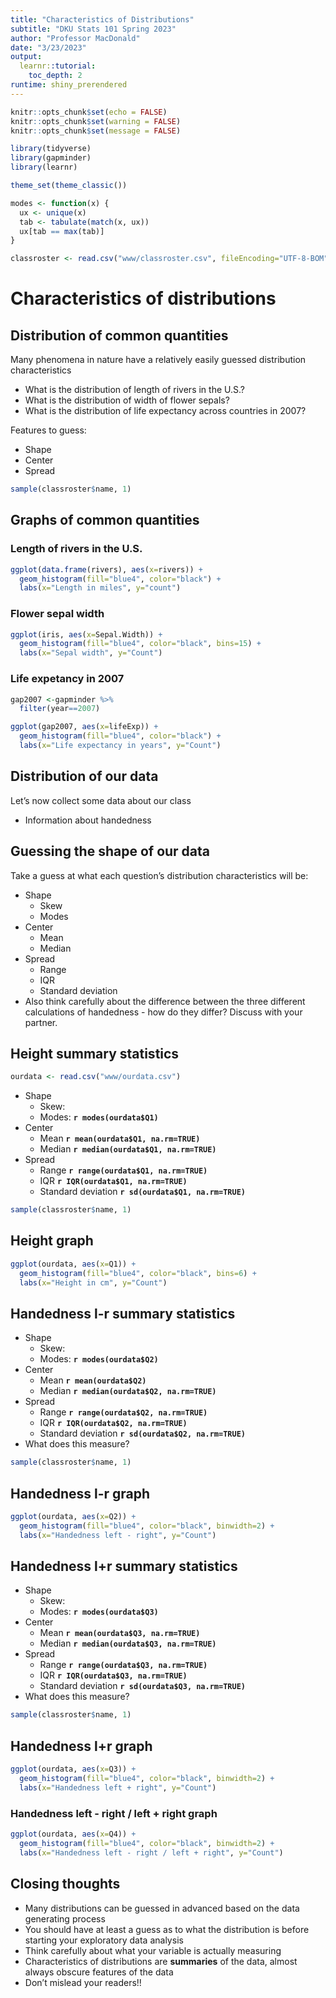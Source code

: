 ```yaml
---
title: "Characteristics of Distributions"
subtitle: "DKU Stats 101 Spring 2023"
author: "Professor MacDonald"
date: "3/23/2023"
output: 
  learnr::tutorial:
    toc_depth: 2
runtime: shiny_prerendered
---
```



```r
knitr::opts_chunk$set(echo = FALSE)
knitr::opts_chunk$set(warning = FALSE)
knitr::opts_chunk$set(message = FALSE)

library(tidyverse)
library(gapminder)
library(learnr)

theme_set(theme_classic())

modes <- function(x) {
  ux <- unique(x)
  tab <- tabulate(match(x, ux))
  ux[tab == max(tab)]
}

classroster <- read.csv("www/classroster.csv", fileEncoding="UTF-8-BOM")
```

# Characteristics of distributions

## Distribution of common quantities

Many phenomena in nature have a relatively easily guessed distribution characteristics

-   What is the distribution of length of rivers in the U.S.?
-   What is the distribution of width of flower sepals?
-   What is the distribution of life expectancy across countries in 2007?

Features to guess:

-   Shape
-   Center
-   Spread

```r
sample(classroster$name, 1)
```

## Graphs of common quantities

### Length of rivers in the U.S.

```r
ggplot(data.frame(rivers), aes(x=rivers)) + 
  geom_histogram(fill="blue4", color="black") +
  labs(x="Length in miles", y="count")
```

### Flower sepal width

```r
ggplot(iris, aes(x=Sepal.Width)) + 
  geom_histogram(fill="blue4", color="black", bins=15) +
  labs(x="Sepal width", y="Count")
```

### Life expetancy in 2007

```r
gap2007 <-gapminder %>%
  filter(year==2007)

ggplot(gap2007, aes(x=lifeExp)) + 
  geom_histogram(fill="blue4", color="black") +
  labs(x="Life expectancy in years", y="Count")
```

## Distribution of our data

Let's now collect some data about our class

-   Information about handedness

## Guessing the shape of our data

Take a guess at what each question's distribution characteristics will be:

-   Shape
    -   Skew
    -   Modes
-   Center
    -   Mean
    -   Median
-   Spread
    -   Range
    -   IQR
    -   Standard deviation
-   Also think carefully about the difference between the three different calculations of handedness - how do they differ? Discuss with your partner.

## Height summary statistics

```r
ourdata <- read.csv("www/ourdata.csv")
```

-   Shape
    -   Skew:\
    -   Modes: **`r modes(ourdata$Q1)`**
-   Center
    -   Mean **`r mean(ourdata$Q1, na.rm=TRUE)`**
    -   Median **`r median(ourdata$Q1, na.rm=TRUE)`**
-   Spread
    -   Range **`r range(ourdata$Q1, na.rm=TRUE)`**
    -   IQR **`r IQR(ourdata$Q1, na.rm=TRUE)`**
    -   Standard deviation **`r sd(ourdata$Q1, na.rm=TRUE)`**

```r
sample(classroster$name, 1)
```

## Height graph

```r
ggplot(ourdata, aes(x=Q1)) +
  geom_histogram(fill="blue4", color="black", bins=6) + 
  labs(x="Height in cm", y="Count")
```

## Handedness l-r summary statistics

-   Shape
    -   Skew:
    -   Modes: **`r modes(ourdata$Q2)`**
-   Center
    -   Mean **`r mean(ourdata$Q2)`**
    -   Median **`r median(ourdata$Q2, na.rm=TRUE)`**
-   Spread
    -   Range **`r range(ourdata$Q2, na.rm=TRUE)`**
    -   IQR **`r IQR(ourdata$Q2, na.rm=TRUE)`**
    -   Standard deviation **`r sd(ourdata$Q2, na.rm=TRUE)`**
-   What does this measure?

```r
sample(classroster$name, 1)
```

## Handedness l-r graph

```r
ggplot(ourdata, aes(x=Q2)) +
  geom_histogram(fill="blue4", color="black", binwidth=2) + 
  labs(x="Handedness left - right", y="Count")
```

## Handedness l+r summary statistics

-   Shape
    -   Skew:
    -   Modes: **`r modes(ourdata$Q3)`**
-   Center
    -   Mean **`r mean(ourdata$Q3, na.rm=TRUE)`**
    -   Median **`r median(ourdata$Q3, na.rm=TRUE)`**
-   Spread
    -   Range **`r range(ourdata$Q3, na.rm=TRUE)`**
    -   IQR **`r IQR(ourdata$Q3, na.rm=TRUE)`**
    -   Standard deviation **`r sd(ourdata$Q3, na.rm=TRUE)`**
-   What does this measure?

```r
sample(classroster$name, 1)
```

## Handedness l+r graph

```r
ggplot(ourdata, aes(x=Q3)) +
  geom_histogram(fill="blue4", color="black", binwidth=2) + 
  labs(x="Handedness left + right", y="Count")
```

### Handedness left - right / left + right graph

```r
ggplot(ourdata, aes(x=Q4)) +
  geom_histogram(fill="blue4", color="black", binwidth=2) + 
  labs(x="Handedness left - right / left + right", y="Count")
```

## Closing thoughts

-   Many distributions can be guessed in advanced based on the data generating process
-   You should have at least a guess as to what the distribution is before starting your exploratory data analysis
-   Think carefully about what your variable is actually measuring
-   Characteristics of distributions are **summaries** of the data, almost always obscure features of the data
-   Don't mislead your readers!!
